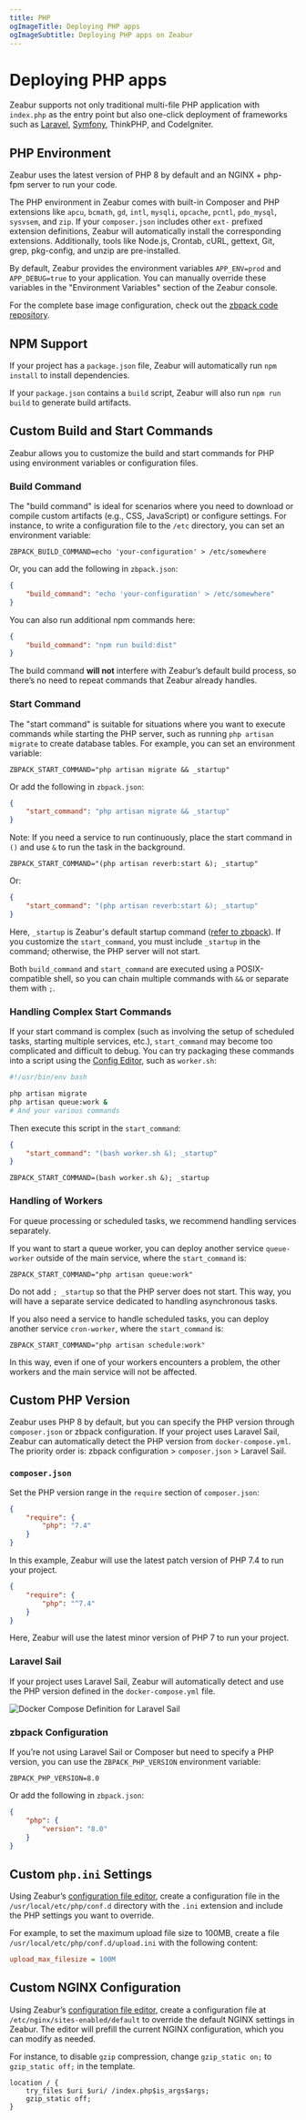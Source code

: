 ```yaml
---
title: PHP
ogImageTitle: Deploying PHP apps
ogImageSubtitle: Deploying PHP apps on Zeabur
---
```


# Deploying PHP apps

Zeabur supports not only traditional multi-file PHP application with `index.php` as the entry point but also one-click deployment of frameworks such as [Laravel](./php/laravel), [Symfony](./php/symfony), ThinkPHP, and CodeIgniter.

## PHP Environment

Zeabur uses the latest version of PHP 8 by default and an NGINX + php-fpm server to run your code.

The PHP environment in Zeabur comes with built-in Composer and PHP extensions like `apcu`, `bcmath`, `gd`, `intl`, `mysqli`, `opcache`, `pcntl`, `pdo_mysql`, `sysvsem`, and `zip`. If your `composer.json` includes other `ext-` prefixed extension definitions, Zeabur will automatically install the corresponding extensions. Additionally, tools like Node.js, Crontab, cURL, gettext, Git, grep, pkg-config, and unzip are pre-installed.

By default, Zeabur provides the environment variables `APP_ENV=prod` and `APP_DEBUG=true` to your application. You can manually override these variables in the "Environment Variables" section of the Zeabur console.

For the complete base image configuration, check out the [zbpack code repository](https://github.com/zeabur/zbpack/blob/main/internal/php/Dockerfile).

## NPM Support

If your project has a `package.json` file, Zeabur will automatically run `npm install` to install dependencies.

If your `package.json` contains a `build` script, Zeabur will also run `npm run build` to generate build artifacts.

## Custom Build and Start Commands

Zeabur allows you to customize the build and start commands for PHP using environment variables or configuration files.

### Build Command

The "build command" is ideal for scenarios where you need to download or compile custom artifacts (e.g., CSS, JavaScript) or configure settings. For instance, to write a configuration file to the `/etc` directory, you can set an environment variable:

```env
ZBPACK_BUILD_COMMAND=echo 'your-configuration' > /etc/somewhere
```

Or, you can add the following in `zbpack.json`:

```json filename="zbpack.json"
{
    "build_command": "echo 'your-configuration' > /etc/somewhere"
}
```

You can also run additional npm commands here:

```json filename="zbpack.json"
{
    "build_command": "npm run build:dist"
}
```

The build command **will not** interfere with Zeabur’s default build process, so there’s no need to repeat commands that Zeabur already handles.

### Start Command

The "start command" is suitable for situations where you want to execute commands while starting the PHP server, such as running `php artisan migrate` to create database tables. For example, you can set an environment variable:

```env
ZBPACK_START_COMMAND="php artisan migrate && _startup"
```

Or add the following in `zbpack.json`:

```json filename="zbpack.json"
{
    "start_command": "php artisan migrate && _startup"
}
```

Note: If you need a service to run continuously, place the start command in `()` and use `&` to run the task in the background.

```env
ZBPACK_START_COMMAND="(php artisan reverb:start &); _startup"
```

Or:

```json filename="zbpack.json"
{
    "start_command": "(php artisan reverb:start &); _startup"
}
```

Here, `_startup` is Zeabur's default startup command ([refer to zbpack](https://github.com/zeabur/zbpack/tree/main/internal/php)). If you customize the `start_command`, you must include `_startup` in the command; otherwise, the PHP server will not start.

Both `build_command` and `start_command` are executed using a POSIX-compatible shell, so you can chain multiple commands with `&&` or separate them with `;`.

### Handling Complex Start Commands

If your start command is complex (such as involving the setup of scheduled tasks, starting multiple services, etc.), `start_command` may become too complicated and difficult to debug. You can try packaging these commands into a script using the [Config Editor](/deploy/config-edit), such as `worker.sh`:

```bash filename="worker.sh"
#!/usr/bin/env bash

php artisan migrate
php artisan queue:work &
# And your various commands
```

Then execute this script in the `start_command`:

```json filename="zbpack.json"
{
    "start_command": "(bash worker.sh &); _startup"
}
```

```env
ZBPACK_START_COMMAND=(bash worker.sh &); _startup
```

### Handling of Workers

For queue processing or scheduled tasks, we recommend handling services separately.

If you want to start a queue worker, you can deploy another service `queue-worker` outside of the main service, where the `start_command` is:

```env
ZBPACK_START_COMMAND="php artisan queue:work"
```

Do not add `; _startup` so that the PHP server does not start. This way, you will have a separate service dedicated to handling asynchronous tasks.

If you also need a service to handle scheduled tasks, you can deploy another service `cron-worker`, where the `start_command` is:

```env
ZBPACK_START_COMMAND="php artisan schedule:work"
```

In this way, even if one of your workers encounters a problem, the other workers and the main service will not be affected.

## Custom PHP Version

Zeabur uses PHP 8 by default, but you can specify the PHP version through `composer.json` or zbpack configuration. If your project uses Laravel Sail, Zeabur can automatically detect the PHP version from `docker-compose.yml`. The priority order is: zbpack configuration > `composer.json` > Laravel Sail.

### `composer.json`

Set the PHP version range in the `require` section of `composer.json`:

```json filename="composer.json"
{
    "require": {
        "php": "7.4"
    }
}
```

In this example, Zeabur will use the latest patch version of PHP 7.4 to run your project.

```json filename="composer.json"
{
    "require": {
        "php": "^7.4"
    }
}
```

Here, Zeabur will use the latest minor version of PHP 7 to run your project.

### Laravel Sail

If your project uses Laravel Sail, Zeabur will automatically detect and use the PHP version defined in the `docker-compose.yml` file.

![Docker Compose Definition for Laravel Sail](/guides/php/laravel-sail-docker-compose.webp)

### zbpack Configuration

If you’re not using Laravel Sail or Composer but need to specify a PHP version, you can use the `ZBPACK_PHP_VERSION` environment variable:

```env
ZBPACK_PHP_VERSION=8.0
```

Or add the following in `zbpack.json`:

```json filename="zbpack.json"
{
    "php": {
        "version": "8.0"
    }
}
```

## Custom `php.ini` Settings

Using Zeabur’s [configuration file editor](/deploy/config-edit), create a configuration file in the `/usr/local/etc/php/conf.d` directory with the `.ini` extension and include the PHP settings you want to override.

For example, to set the maximum upload file size to 100MB, create a file `/usr/local/etc/php/conf.d/upload.ini` with the following content:

```ini filename="/usr/local/etc/php/conf.d/upload.ini"
upload_max_filesize = 100M
```

## Custom NGINX Configuration

Using Zeabur’s [configuration file editor](/deploy/config-edit), create a configuration file at `/etc/nginx/sites-enabled/default` to override the default NGINX settings in Zeabur. The editor will prefill the current NGINX configuration, which you can modify as needed.

For instance, to disable `gzip` compression, change `gzip_static on;` to `gzip_static off;` in the template.

```nginx filename="/etc/nginx/sites-enabled/default" {3}
location / {
    try_files $uri $uri/ /index.php$is_args$args;
    gzip_static off;
}
```
